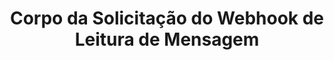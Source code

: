 ---
title: 'Corpo da Solicitação do Webhook de Leitura de Mensagem'
openapi: '/open-api-files/treble-api-pt.json POST /webhooks/on-read'
--- 